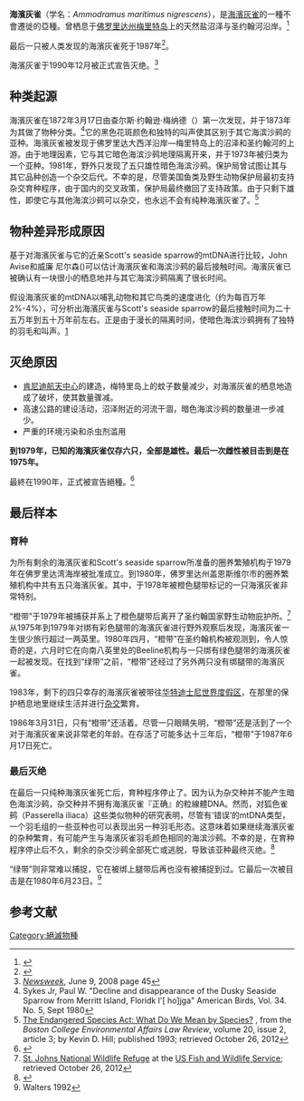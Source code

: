 {{multiple issues|
{{copy edit|for=文法}}
{{expert-subject}}
}}
{{subspeciesbox
| name = 暗色海滨沙鹀
| status = TX
| extinct = 1990年
| status_system = TNC
| image = Dusky Seaside Sparrow.jpg
| genus = Ammodramus
| species = maritimus
| subspecies = nigrescens
| authority = ([[Ridgway|Ridgway]], 1873)
}}
'''海濱灰雀'''（学名：''Ammodramus maritimus nigrescens''），是[[海濱灰雀|海濱灰雀]]的一種不會遷徙的亞種。曾栖息于[[佛罗里达州|佛罗里达州]][[梅里特岛|梅里特岛]]上的天然盐沼泽与圣约翰河沿岸。<ref>{{cite news|title=盘点地球上濒临灭绝的珍稀物种(高清组图)|url=http://gb.cri.cn/42071/2013/04/02/2625s4072677_1.htm|accessdate=2016-11-16|publisher=中国国际广播电台国际在线|date=2013-04-02|archive-date=2016-11-17|archive-url=https://web.archive.org/web/20161117144445/http://gb.cri.cn/42071/2013/04/02/2625s4072677_1.htm|dead-url=no}}</ref>

最后一只被人类发现的海濱灰雀死于1987年<ref>{{cite web |url=http://niaolei.org.cn/posts/10410 |language=zh-hans |title=海滨灰雀 Dusky Seaside Sparrow 被农药灭绝 |publisher=鸟类网 |date=2010-05-29 |accessdate=2016-11-19 |archive-url=https://web.archive.org/web/20161110055408/http://niaolei.org.cn/posts/10410 |archive-date=2016-11-10 |dead-url=yes }}</ref>。

海濱灰雀于1990年12月被正式宣告灭绝。<ref>''[[Newsweek|Newsweek]]'', June 9, 2008 page 45</ref>

== 种类起源 ==
海濱灰雀在1872年3月17日由查尔斯·约翰逊·梅纳德（{{lang-en|Charles Johnson Maynard}}）第一次发现，并于1873年为其做了物种分类。<ref>Sykes Jr, Paul W. "Decline and disappearance of the Dusky Seaside Sparrow from Merritt Island, Floridk l'[ ho]jga" American Birds, Vol. 34. No. 5, Sept 1980</ref>它的黑色花斑颜色和独特的叫声使其区别于其它海滨沙鹀的亚种。海濱灰雀被发现于佛罗里达大西洋沿岸—梅里特岛上的沼泽和圣约翰河的上游。由于地理因素，它与其它暗色海滨沙鹀地理隔离开来，并于1973年被归类为一个亚种。1981年，野外只发现了五只雄性暗色海滨沙鹀。保护局曾试图让其与其它品种创造一个杂交后代。不幸的是，尽管美国鱼类及野生动物保护局最初支持杂交育种程序，由于国内的交叉政策，保护局最终撤回了支持政策。由于只剩下雄性，即使它与其他海滨沙鹀可以杂交，也永远不会有纯种海濱灰雀了。<ref>[http://lawdigitalcommons.bc.edu/cgi/viewcontent.cgi?article=1424&context=ealr The Endangered Species Act: What Do We Mean by Species?] {{Wayback|url=http://lawdigitalcommons.bc.edu/cgi/viewcontent.cgi?article=1424&context=ealr |date=20161214144939 }}, from the ''Boston College Environmental Affairs Law Review'', volume 20, issue 2, article 3; by Kevin D. Hill; published 1993; retrieved October 26, 2012</ref>

== 物种差异形成原因 ==
基于对海濱灰雀与它的近亲Scott's seaside sparrow的mtDNA进行比较，John Avise和威廉 尼尔森({{lang-en|William Nelson}})可以估计海濱灰雀和海滨沙鹀的最后接触时间。海濱灰雀已被确认有一块很小的栖息地并与其它海滨沙鹀隔离了很长时间。

假设海濱灰雀的mtDNA以哺乳动物和其它鸟类的速度进化（约为每百万年2%-4%），可分析出海濱灰雀与Scott's seaside sparrow的最后接触时间为二十五万年到五十万年前左右。正是由于漫长的隔离时间，使暗色海滨沙鹀拥有了独特的羽毛和叫声。[http://search.proquest.com/docview/213550432/fulltextPDF/13A0304257947A03A8E/2?accountid=13626]

== 灭绝原因 ==
*[[肯尼迪航天中心|肯尼迪航天中心]]的建造，梅特里岛上的蚊子数量减少，对海濱灰雀的栖息地造成了破坏，使其数量骤减。
*高速公路的建设活动，沼泽附近的河流干涸，暗色海滨沙鹀的数量进一步减少。
*严重的环境污染和杀虫剂滥用

'''到1979年，已知的海濱灰雀仅存六只，全部是雄性。最后一次雌性被目击到是在1975年。'''

最終在1990年，正式被宣告絕種。<ref>{{cite news |author1=賈恩祺 |title=被迪士尼荒廢20年！「鬼島」上屍骨廢墟超駭人 |url=https://www.chinatimes.com/hottopic/20190308003236-260809?chdtv |accessdate=2020-03-26 |agency=中時電子報 |date=2019-03-08 |archive-date=2020-07-28 |archive-url=https://web.archive.org/web/20200728113502/https://www.chinatimes.com/hottopic/20190308003236-260809?chdtv |dead-url=no }}</ref>

== 最后样本 ==

===育种===

为所有剩余的海濱灰雀和Scott's seaside sparrow所准备的圈养繁殖机构于1979年在佛罗里达湾海岸被批准成立。到1980年，佛罗里达州盖恩斯维尔市的圈养繁殖机构中共有五只海濱灰雀。其中，于1978年被橙色腿带标记的一只海濱灰雀非常特别。

“橙带”于1979年被捕获并系上了橙色腿带后离开了圣约翰国家野生动物庇护所。<ref>[http://www.fws.gov/refuges/profiles/index.cfm?id=41573 St. Johns National Wildlife Refuge] {{Wayback|url=http://www.fws.gov/refuges/profiles/index.cfm?id=41573 |date=20161225144142 }} at the [[US_Fish_and_Wildlife_Service|US Fish and Wildlife Service]]; retrieved October 26, 2012</ref>从1975年到1979年对绑有彩色腿带的海濱灰雀进行野外观察后发现，海濱灰雀一生很少旅行超过一两英里。1980年四月，“橙带”在圣约翰机构被观测到，令人惊奇的是，六月时它在向南八英里处的Beeline机构与一只绑有绿色腿带的海濱灰雀一起被发现。在找到“绿带”之前，“橙带”还经过了另外两只没有绑腿带的海濱灰雀。

1983年，剩下的四只幸存的海濱灰雀被带往[[华特迪士尼世界度假区|华特迪士尼世界度假区]]，在那里的保护栖息地里继续生活并进行[[杂交|杂交]]繁育。

1986年3月31日，只有“橙带”还活着。尽管一只眼睛失明，“橙带”还是活到了一个对于海濱灰雀来说非常老的年龄。在存活了可能多达十三年后，“橙带”于1987年6月17日死亡。

===最后灭绝===

在最后一只纯种海濱灰雀死亡后，育种程序停止了。因为认为杂交种并不能产生暗色海滨沙鹀，杂交种并不拥有海濱灰雀『正确』的粒線體DNA。然而，对狐色雀鹀（Passerella iliaca）这些类似物种的研究表明，尽管有‘错误’的mtDNA类型，一个羽毛组的一些亚种也可以表现出另一种羽毛形态。这意味着如果继续海濱灰雀的杂种繁育，有可能产生与海濱灰雀羽毛颜色相同的海滨沙鹀。不幸的是，在育种程序停止后不久，剩余的杂交沙鹀全部死亡或逃脱，导致该亚种最终灭绝。<ref>{{Cite web |url=http://www.sciencedirect.com/science/article/pii/0006320795000102 |title=存档副本 |accessdate=2016-12-24 |archive-date=2015-09-24 |archive-url=https://web.archive.org/web/20150924124104/http://www.sciencedirect.com/science/article/pii/0006320795000102 |dead-url=no }}</ref>

“绿带”则非常难以捕捉，它在被绑上腿带后再也没有被捕捉到过。它最后一次被目击是在1980年6月23日。<ref>Walters 1992</ref>

== 参考文献 ==
{{reflist}}
{{Taxonbar|from=Q930311}}

[[Category:絕滅物種|Category:絕滅物種]]